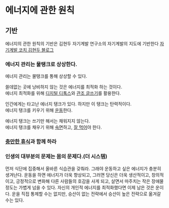 # 에너지에 관한 원칙

## 기반
에너지의 관한 원칙의 기반은 김현두 자기계발 연구소의 자기계발의 지도에 기반한다
[자기계발 코치 김현두 블로그](https://blog.naver.com/kimhyeondoo)

### 에너지 관리는 물탱크로 상상한다.

에너지 관리는 물탱크를 통해 상상할 수 있다.

쓸데없는 곳에 낭비하지 않는 것은 에너지를 최적화 하는 것이다.\
에너지 최적화를 위해 [디지털 디톡스](/life/energy/1/1)와 [관조 글쓰기](/life/energy/1/2)를 활용한다.

인간에게는 타고난 에너지 탱크가 있다. 하지만 이 탱크는 탄력적이다.\
에너지 탱크를 키우기 위해 [운동](/life/energy/2/1)한다.
  
에너지 탱크는 쓰기만 해서는 채워지지 않는다.\
에너지 탱크를 채우기 위해 [숙면](/life/energy/3/1)하고, [잘 먹어](/life/energy/3/2)야 한다.

### [충만한 휴식](/life/rest)과 함께 하라



### 인생의 대부분의 문제는 몸의 문제다.(더 시스템)

먼저 식단에 집중해서 올바른 식습관을 갖춰라. 그래야 운동하고 싶은 에너지가 충분히 생겨난다. 운동을 하면 에너지가 더욱 향상되고, 그러면 당신은 더욱 생산적이고, 창의적이고, 긍정적으로 변화해 다른 사람들의 호감을 사게 되고, 살면서 마주치는 작은 장애물 정도는 가볍게 넘을 수 있다. 자신의 개인적 에너지를 최적화했다면 이제 남은 것은 운이다. 운을 직접 통제할 수는 없지만, 승산이 없는 전략에서 승산이 높은 전략으로 옮겨갈 수는 있다.
